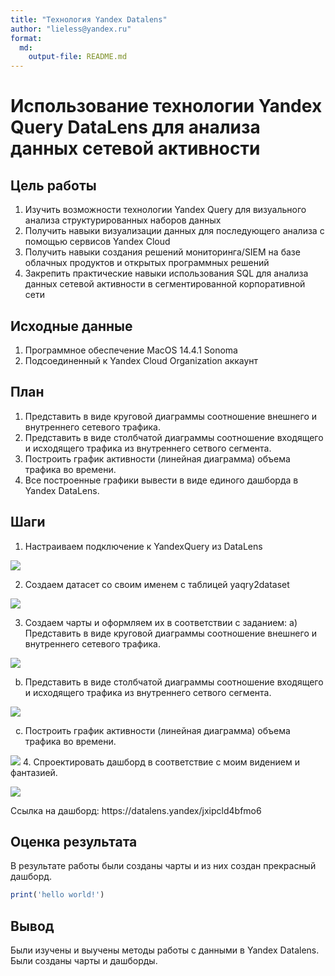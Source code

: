 ```yaml
---
title: "Технология Yandex Datalens"
author: "lieless@yandex.ru"
format: 
  md:
    output-file: README.md
---
```


# Использование технологии Yandex Query DataLens для анализа данных сетевой активности

## Цель работы

1.  Изучить возможности технологии Yandex Query для визуального анализа структурированных наборов данных
2.  Получить навыки визуализации данных для последующего анализа с помощью сервисов Yandex Cloud
3.  Получить навыки создания решений мониторинга/SIEM на базе облачных
продуктов и открытых программных решений
4.  Закрепить практические навыки использования SQL для анализа данных сетевой активности в сегментированной корпоративной сети

## Исходные данные

1.  Программное обеспечение MacOS 14.4.1 Sonoma
2.  Подсоединенный к Yandex Cloud Organization аккаунт

## План

1. Представить в виде круговой диаграммы соотношение внешнего и внутреннего
сетевого трафика.
2. Представить в виде столбчатой диаграммы соотношение входящего и
исходящего трафика из внутреннего сетвого сегмента.
3. Построить график активности (линейная диаграмма) объема трафика во
времени.
4. Все построенные графики вывести в виде единого дашборда в Yandex DataLens.

## Шаги

1. Настраиваем подключение к YandexQuery из DataLens

![](img/1.png)

2. Создаем датасет со своим именем с таблицей yaqry2dataset

![](img/2.png)

3. Создаем чарты и оформляем их в соответствии с заданием:
  а) Представить в виде круговой диаграммы соотношение внешнего и внутреннего
сетевого трафика.

![](img/3.png)

  b) Представить в виде столбчатой диаграммы соотношение входящего и
исходящего трафика из внутреннего сетвого сегмента.

![](img/4.png)

  c) Построить график активности (линейная диаграмма) объема трафика во
времени.

![](img/5.png)
4. Спроектировать дашборд в соответствие с моим видением и фантазией.

![](img/6.png)

Ссылка на дашборд:
https://datalens.yandex/jxipcld4bfmo6

## Оценка результата

В результате работы были созданы чарты и из них создан прекрасный дашборд.

```r
print('hello world!')
```

## Вывод

Были изучены и выучены методы работы с данными в Yandex Datalens. Были созданы чарты и дашборды.